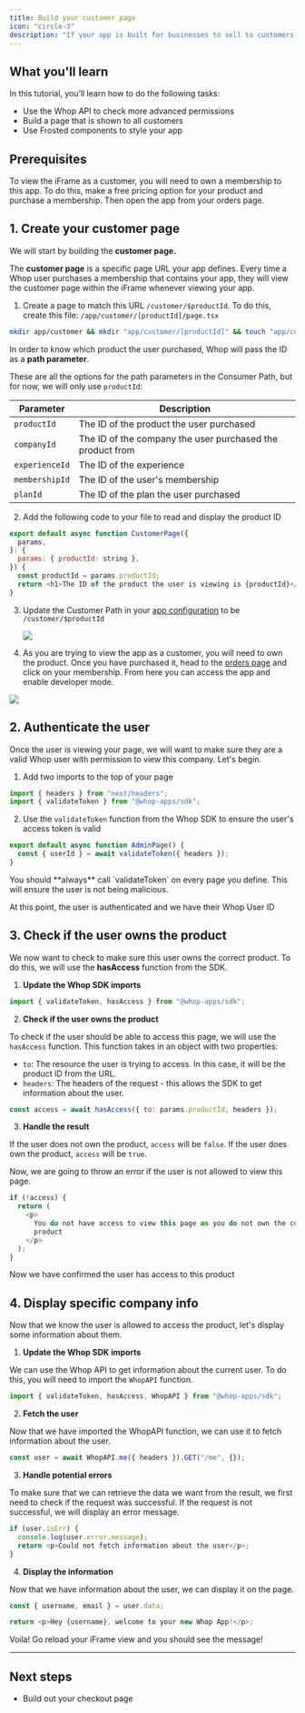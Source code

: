 ```yaml
---
title: Build your customer page
icon: "circle-3"
description: "If your app is built for businesses to sell to customers, then it's time to build your customer page"
---
```


## What you'll learn

In this tutorial, you’ll learn how to do the following tasks:

- Use the Whop API to check more advanced permissions
- Build a page that is shown to all customers
- Use Frosted components to style your app

## Prerequisites

To view the iFrame as a customer, you will need to own a membership to this app. To do this, make a free pricing option for your product and purchase a membership. Then open the app from your orders page.

## 1. Create your customer page

We will start by building the **customer page.**

The **customer page** is a specific page URL your app defines. Every time a Whop user purchases a membership that contains your app, they will view the customer page within the iFrame whenever viewing your app.

1. Create a page to match this URL `/customer/$productId`. To do this, create this file: `/app/customer/[productId]/page.tsx`

```bash
mkdir app/customer && mkdir "app/customer/[productId]" && touch "app/customer/[productId]/page.tsx"
```

In order to know which product the user purchased, Whop will pass the ID as a **path parameter**.

These are all the options for the path parameters in the Consumer Path, but for now, we will only use `productId`:

| Parameter      | Description                                               |
| -------------- | --------------------------------------------------------- |
| `productId`    | The ID of the product the user purchased                  |
| `companyId`    | The ID of the company the user purchased the product from |
| `experienceId` | The ID of the experience                                  |
| `membershipId` | The ID of the user's membership                           |
| `planId`       | The ID of the plan the user purchased                     |

2. Add the following code to your file to read and display the product ID

```javascript
export default async function CustomerPage({
  params,
}: {
  params: { productId: string },
}) {
  const productId = params.productId;
  return <h1>The ID of the product the user is viewing is {productId}</h1>;
}
```

3. Update the Customer Path in your [app configuration](https://dash.whop.com/settings/developer) to be `/customer/$productId`

   <Frame>
     <img src="https://imgur.com/mm6MN2q.png" />
   </Frame>

4. As you are trying to view the app as a customer, you will need to own the product. Once you have purchased it, head to the [orders page](https://whop.com/orders/products) and click on your membership. From here you can access the app and enable developer mode.

<Frame>
  <img src="https://imgur.com/bSDqraA.gif" />
</Frame>

## 2. Authenticate the user

Once the user is viewing your page, we will want to make sure they are a valid Whop user with permission to view this company. Let's begin.

1. Add two imports to the top of your page

```javascript
import { headers } from "next/headers";
import { validateToken } from "@whop-apps/sdk";
```

2. Use the `validateToken` function from the Whop SDK to ensure the user's access token is valid

```javascript
export default async function AdminPage() {
  const { userId } = await validateToken({ headers });
}
```

<Warning>
  You should **always** call `validateToken` on every page you define. This will
  ensure the user is not being malicious.
</Warning>

At this point, the user is authenticated and we have their Whop User ID

## 3. Check if the user owns the product

We now want to check to make sure this user owns the correct product. To do this, we will use the **hasAccess** function from the SDK.

1. **Update the Whop SDK imports**

```javascript
import { validateToken, hasAccess } from "@whop-apps/sdk";
```

2. **Check if the user owns the product**

To check if the user should be able to access this page, we will use the `hasAccess` function. This function takes in an object with two properties:

- `to`: The resource the user is trying to access. In this case, it will be the product ID from the URL.
- `headers`: The headers of the request - this allows the SDK to get information about the user.

```javascript
const access = await hasAccess({ to: params.productId, headers });
```

3. **Handle the result**

If the user does not own the product, `access` will be `false`. If the user does own the product, `access` will be `true`.

Now, we are going to throw an error if the user is not allowed to view this page.

```javascript
if (!access) {
  return (
    <p>
      You do not have access to view this page as you do not own the correct
      product
    </p>
  );
}
```

Now we have confirmed the user has access to this product

## 4. Display specific company info

Now that we know the user is allowed to access the product, let's display some information about them.

1. **Update the Whop SDK imports**

We can use the Whop API to get information about the current user. To do this, you will need to import the `WhopAPI` function.

```javascript
import { validateToken, hasAccess, WhopAPI } from "@whop-apps/sdk";
```

2. **Fetch the user**

Now that we have imported the WhopAPI function, we can use it to fetch information about the user.

```javascript
const user = await WhopAPI.me({ headers }).GET("/me", {});
```

3. **Handle potential errors**

To make sure that we can retrieve the data we want from the result, we first need to check if the request was successful. If the request is not successful, we will display an error message.

```javascript
if (user.isErr) {
  console.log(user.error.message);
  return <p>Could not fetch information about the user</p>;
}
```

4. **Display the information**

Now that we have information about the user, we can display it on the page.

```javascript
const { username, email } = user.data;

return <p>Hey {username}, welcome to your new Whop App!</p>;
```

Voila! Go reload your iFrame view and you should see the message!

---

## Next steps

- Build out your checkout page
